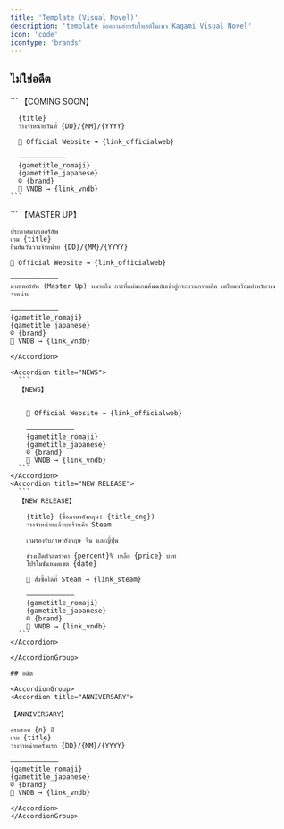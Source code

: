 ```yaml
---
title: 'Template (Visual Novel)'
description: 'template ข้อความสำหรับโพสต์ในเพจ Kagami Visual Novel'
icon: 'code'
icontype: 'brands'
---
```


## ไม่ใช่อดีต

<AccordionGroup>
  <Accordion title="COMING SOON">
    ```
    【COMING SOON】

      {title}
      วางจำหน่ายวันที่ {DD}/{MM}/{YYYY}

      🔗 Official Website → {link_officialweb}

      ————————————
      {gametitle_romaji}
      {gametitle_japanese}
      © {brand}
      🔗 VNDB → {link_vndb}
    ```
  </Accordion>

  <Accordion title="MASTER UP">
  ```
  【MASTER UP】

    ประกาศมาสเตอร์อัพ
    เกม {title}
    ยืนยันวันวางจำหน่าย {DD}/{MM}/{YYYY}

    🔗 Official Website → {link_officialweb}

    ————————————
    มาสเตอร์อัพ (Master Up) หมายถึง การที่แผ่นเกมต้นฉบับเข้าสู่กระบวนการผลิต เตรียมพร้อมสำหรับวางจำหน่าย

    ————————————
    {gametitle_romaji}
    {gametitle_japanese}
    © {brand}
    🔗 VNDB → {link_vndb}
  ```
  </Accordion>

  <Accordion title="NEWS">
    ```
    【NEWS】


      🔗 Official Website → {link_officialweb}

      ————————————
      {gametitle_romaji}
      {gametitle_japanese}
      © {brand}
      🔗 VNDB → {link_vndb}
    ```
  </Accordion>
  <Accordion title="NEW RELEASE">
    ```
    【NEW RELEASE】

      {title} (ชื่อภาษาอังกฤษ: {title_eng})
      วางจำหน่ายแล้วบนร้านค้า Steam

      เกมรองรับภาษาอังกฤษ จีน และญี่ปุ่น

      ช่วงเปิดตัวลดราคา {percent}% เหลือ {price} บาท
      โปรโมชั่นหมดเขต {date}

      🔗 สั่งซื้อได้ที่ Steam → {link_steam}

      ————————————
      {gametitle_romaji}
      {gametitle_japanese}
      © {brand}
      🔗 VNDB → {link_vndb}
    ```
  </Accordion>

</AccordionGroup>

## อดีต

<AccordionGroup>
  <Accordion title="ANNIVERSARY">
  ```
    【ANNIVERSARY】

    ครบรอบ {n} ปี
    เกม {title}
    วางจำหน่ายครั้งแรก {DD}/{MM}/{YYYY}

    ————————————
    {gametitle_romaji}
    {gametitle_japanese}
    © {brand}
    🔗 VNDB → {link_vndb}
  ```
  </Accordion>
</AccordionGroup>